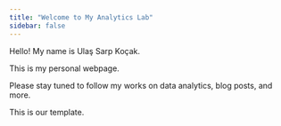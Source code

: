 ```yaml
---
title: "Welcome to My Analytics Lab"
sidebar: false 
---
```


Hello! My name is Ulaş Sarp Koçak.

This is my personal webpage.

Please stay tuned to follow my works on data analytics, blog posts, and more.

This is our template.
